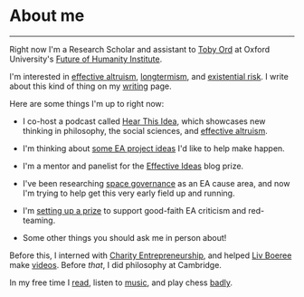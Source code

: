 
<Seo title="👋 About me" pageThumb="/meta-about.jpg" />

<div className="page-wrapper index-wrapper big h-card">

<h1 className="page-title">About me</h1>

<hr />

Right now I'm a Research Scholar and assistant to [Toby Ord](https://en.wikipedia.org/wiki/Toby_Ord) at Oxford University's [Future of Humanity Institute](https://www.fhi.ox.ac.uk/).

I'm interested in [effective altruism](https://www.effectivealtruism.org/), [longtermism](https://www.longtermism.com), and [existential risk](https://www.theprecipice.com). I write about this kind of thing on my [writing](https://www.finmoorhouse.com/writing) page.

Here are some things I'm up to right now:

- I co-host a podcast called [Hear This Idea](https://www.hearthisidea.com), which showcases new thinking in philosophy, the social sciences, and [effective altruism](https://www.effectivealtruism.org/).

- I'm thinking about [some EA project ideas](https://www.finmoorhouse.com/writing/ea-projects) I'd like to help make happen.

- I'm a mentor and panelist for the [Effective Ideas](https://www.effectiveideas.org/) blog prize.

- I've been researching [space governance](https://80000hours.org/problem-profiles/space-governance/) as an EA cause area, and now I'm trying to help get this very early field up and running.

- I'm [setting up a prize](https://forum.effectivealtruism.org/posts/Fx8pWSLKGwuqsfuRQ/pre-announcing-a-contest-for-critiques-and-red-teaming) to support good-faith EA criticism and red-teaming.

- Some other things you should ask me in person about!

Before this, I interned with [Charity Entrepreneurship](https://www.charityentrepreneurship.com/), and helped [Liv Boeree](https://en.wikipedia.org/wiki/Liv_Boeree) make [videos](https://youtu.be/kM7J56OxA6w). Before _that_, I did philosophy at Cambridge.

In my free time I [read](http://www.goodreads.com/finm), listen to [music](https://rateyourmusic.com/collection/finm/r0.5-5.0,ss.rd), and play chess [badly](https://lichess.org/@/finjm).

</div>